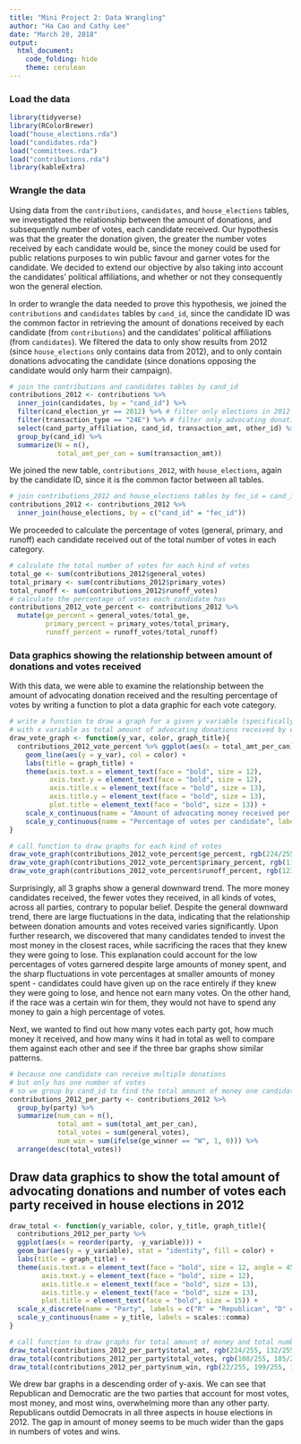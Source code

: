 ```yaml
---
title: "Mini Project 2: Data Wrangling"
author: "Ha Cao and Cathy Lee"
date: "March 20, 2018"
output:
  html_document:
    code_folding: hide
    theme: cerulean
---
```


### Load the data
```r
library(tidyverse)
library(RColorBrewer)
load("house_elections.rda")
load("candidates.rda")
load("committees.rda")
load("contributions.rda")
library(kableExtra)
```

### Wrangle the data

Using data from the `contributions`, `candidates`, and `house_elections` tables, we investigated the relationship between the amount of donations, and subsequently number of votes, each candidate received. Our hypothesis was that the greater the donation given, the greater the number votes received by each candidate would be, since the money could be used for public relations purposes to win public favour and garner votes for the candidate. We decided to extend our objective by also taking into account the candidates’ political affiliations, and whether or not they consequently won the general election.

In order to wrangle the data needed to prove this hypothesis, we joined the `contributions` and `candidates` tables by `cand_id`, since the candidate ID was the common factor in retrieving the amount of donations received by each candidate (from `contributions`) and the candidates’ political affiliations (from `candidates`). We filtered the data to only show results from 2012 (since `house_elections` only contains data from 2012), and to only contain donations advocating the candidate (since donations opposing the candidate would only harm their campaign). 

```r
# join the contributions and candidates tables by cand_id
contributions_2012 <- contributions %>% 
  inner_join(candidates, by = "cand_id") %>%
  filter(cand_election_yr == 2012) %>% # filter only elections in 2012
  filter(transaction_type == "24E") %>% # filter only advocating donations
  select(cand_party_affiliation, cand_id, transaction_amt, other_id) %>%
  group_by(cand_id) %>%
  summarize(N = n(),
            total_amt_per_can = sum(transaction_amt))
```

We joined the new table, `contributions_2012`, with `house_elections`, again by the candidate ID, since it is the common factor between all tables.

```r
# join contributions_2012 and house_elections tables by fec_id = cand_id
contributions_2012 <- contributions_2012 %>%
  inner_join(house_elections, by = c("cand_id" = "fec_id"))
```

We proceeded to calculate the percentage of votes (general, primary, and runoff) each candidate received out of the total number of votes in each category.

```r
# calculate the total number of votes for each kind of votes
total_ge <- sum(contributions_2012$general_votes)
total_primary <- sum(contributions_2012$primary_votes)
total_runoff <- sum(contributions_2012$runoff_votes)
# calculate the percentage of votes each candidate has
contributions_2012_vote_percent <- contributions_2012 %>%
  mutate(ge_percent = general_votes/total_ge,
         primary_percent = primary_votes/total_primary,
         runoff_percent = runoff_votes/total_runoff)
```

### Data graphics showing the relationship between amount of donations and votes received

With this data, we were able to examine the relationship between the amount of advocating donation received and the resulting percentage of votes by writing a function to plot a data graphic for each vote category.

```r
# write a function to draw a graph for a given y variable (specifically different kinds of votes), 
# with x variable as total amount of advocating donations received by each candidate
draw_vote_graph <- function(y_var, color, graph_title){
  contributions_2012_vote_percent %>% ggplot(aes(x = total_amt_per_can)) +
    geom_line(aes(y = y_var), col = color) +
    labs(title = graph_title) +
    theme(axis.text.x = element_text(face = "bold", size = 12), 
          axis.text.y = element_text(face = "bold", size = 12), 
          axis.title.x = element_text(face = "bold", size = 13), 
          axis.title.y = element_text(face = "bold", size = 13),
          plot.title = element_text(face = "bold", size = 13)) + 
    scale_x_continuous(name = "Amount of advocating money received per candidate ($)", labels = scales::comma) +
    scale_y_continuous(name = "Percentage of votes per candidate", labels = scales::percent) 
}
```

```r
# call function to draw graphs for each kind of votes
draw_vote_graph(contributions_2012_vote_percent$ge_percent, rgb(224/255, 94/255, 135/255), "Percentage of general votes received by each candidate across all amounts of advocating donations")
draw_vote_graph(contributions_2012_vote_percent$primary_percent, rgb(110/255, 158/255, 204/255), "Percentage of primary votes received by each candidate across all amounts of advocating donations")
draw_vote_graph(contributions_2012_vote_percent$runoff_percent, rgb(123/255, 83/255, 160/255), "Percentage of runoff votes received by each candidate across all amounts of advocating donations")
```

Surprisingly, all 3 graphs show a general downward trend. The more money candidates received, the fewer votes they received, in all kinds of votes, across all parties, contrary to popular belief. Despite the general downward trend, there are large fluctuations in the data, indicating that the relationship between donation amounts and votes received varies significantly. Upon further research, we discovered that many candidates tended to invest the most money in the closest races, while sacrificing the races that they knew they were going to lose. This explanation could account for the low percentages of votes garnered despite large amounts of money spent, and the sharp fluctuations in vote percentages at smaller amounts of money spent - candidates could have given up on the race entirely if they knew they were going to lose, and hence not earn many votes. On the other hand, if the race was a certain win for them, they would not have to spend any money to gain a high percentage of votes. 

Next, we wanted to find out how many votes each party got, how much money it received, and how many wins it had in total as well to compare them against each other and see if the three bar graphs show similar patterns.

```r
# because one candidate can receive multiple donations
# but only has one number of votes
# so we group by cand_id to find the total amount of money one candidate received
contributions_2012_per_party <- contributions_2012 %>%
  group_by(party) %>%
  summarize(num_can = n(),
            total_amt = sum(total_amt_per_can),
            total_votes = sum(general_votes),
            num_win = sum(ifelse(ge_winner == "W", 1, 0))) %>%
  arrange(desc(total_votes))
```

## Draw data graphics to show the total amount of advocating donations and number of votes each party received in house elections in 2012
```r
draw_total <- function(y_variable, color, y_title, graph_title){
  contributions_2012_per_party %>%
  ggplot(aes(x = reorder(party, -y_variable))) +
  geom_bar(aes(y = y_variable), stat = "identity", fill = color) +
  labs(title = graph_title) +
  theme(axis.text.x = element_text(face = "bold", size = 12, angle = 45), 
        axis.text.y = element_text(face = "bold", size = 12), 
        axis.title.x = element_text(face = "bold", size = 13), 
        axis.title.y = element_text(face = "bold", size = 13),
        plot.title = element_text(face = "bold", size = 15)) + 
  scale_x_discrete(name = "Party", labels = c("R" = "Republican", "D" = "Democratic", "U" = "Unknown", "L" = "Libertarian", "I" = "Independent", "N" = "Nullifer", "W" = "Whig")) +
  scale_y_continuous(name = y_title, labels = scales::comma)  
}
```

```r
# call function to draw graphs for total amount of money and total number of votes
draw_total(contributions_2012_per_party$total_amt, rgb(224/255, 132/255, 13/255), "Total amount of money received ($)", "Total amount of money per party in house elections in 2012")
draw_total(contributions_2012_per_party$total_votes, rgb(108/255, 185/255, 209/255), "Total number of votes", "Total number of votes per party in house elections in 2012")
draw_total(contributions_2012_per_party$num_win, rgb(22/255, 199/255, 102/255), "Total number of wins", "Total number of wins per party in house elections in 2012")
```

We drew bar graphs in a descending order of y-axis. We can see that Republican and Democratic are the two parties that account for most votes, most money, and most wins, overwhelming more than any other party. Republicans outdid Democrats in all three aspects in house elections in 2012. The gap in amount of money seems to be much wider than the gaps in numbers of votes and wins.

[^footnote]: https://github.com/cathyleee/sds192-mp2
